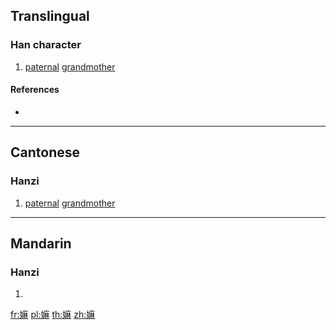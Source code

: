 ==Translingual==

===Han character===
{{Han char|rn=38|rad=女|as=11|sn=14|four=|canj=VIDD|ids=⿰女麻}}

# {{label|mul|Cantonese}} [[paternal]] [[grandmother]]

====References====
* {{Han ref|kx=0270.311|hdz=80018.130|uh=5AF2|ud=23282}}

----

==Cantonese==

===Hanzi===
{{yue-hanzi|jyut=[[maa4]]|y=ma4}}

# [[paternal]] [[grandmother]]

----

==Mandarin==

===Hanzi===
{{cmn-hanzi|pin=[[ma]]|wg=ma}}

# {{defn|lang=cmn|sort=女11}}

[[fr:嫲]]
[[pl:嫲]]
[[th:嫲]]
[[zh:嫲]]